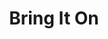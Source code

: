 ---
title: "Bring It On"
subtitle: ""
creator: ""
categories: ["cds"]
featuredImage: "../src/assets/images/item/cds/DSC02996.png"
views: ["../src/assets/images/item/cds/DSC02996.png"]
nextItem: []
---